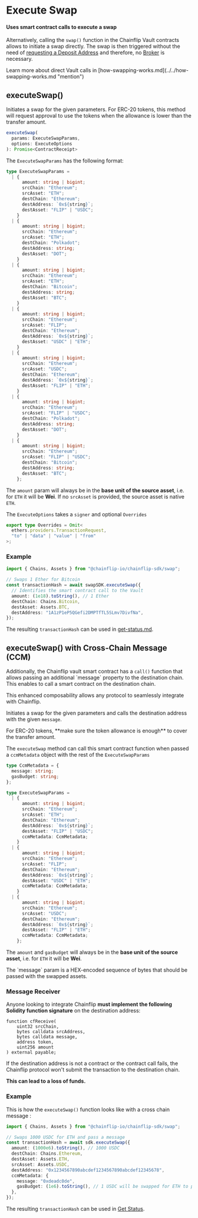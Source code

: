 
# Execute Swap

#### Uses smart contract calls to execute a swap

Alternatively, calling the `swap()` function in the Chainflip Vault contracts allows to initiate a swap directly. The swap is then triggered without the need of [requesting a Deposit Address](request-deposit-address.md) and therefore, no [Broker](../../running-a-broker/#how-brokers-work) is necessary.

<Callout type="info">
  Learn more about direct Vault calls in
  [how-swapping-works.md](../../how-swapping-works.md "mention")
</Callout>

## executeSwap()

Initiates a swap for the given parameters. For ERC-20 tokens, this method will request approval to use the tokens when the allowance is lower than the transfer amount.

```typescript
executeSwap(
  params: ExecuteSwapParams,
  options: ExecuteOptions
): Promise<ContractReceipt>
```

The `ExecuteSwapParams` has the following format:

```typescript
type ExecuteSwapParams =
  | {
      amount: string | bigint;
      srcChain: "Ethereum";
      srcAsset: "ETH";
      destChain: "Ethereum";
      destAddress: `0x${string}`;
      destAsset: "FLIP" | "USDC";
    }
  | {
      amount: string | bigint;
      srcChain: "Ethereum";
      srcAsset: "ETH";
      destChain: "Polkadot";
      destAddress: string;
      destAsset: "DOT";
    }
  | {
      amount: string | bigint;
      srcChain: "Ethereum";
      srcAsset: "ETH";
      destChain: "Bitcoin";
      destAddress: string;
      destAsset: "BTC";
    }
  | {
      amount: string | bigint;
      srcChain: "Ethereum";
      srcAsset: "FLIP";
      destChain: "Ethereum";
      destAddress: `0x${string}`;
      destAsset: "USDC" | "ETH";
    }
  | {
      amount: string | bigint;
      srcChain: "Ethereum";
      srcAsset: "USDC";
      destChain: "Ethereum";
      destAddress: `0x${string}`;
      destAsset: "FLIP" | "ETH";
    }
  | {
      amount: string | bigint;
      srcChain: "Ethereum";
      srcAsset: "FLIP" | "USDC";
      destChain: "Polkadot";
      destAddress: string;
      destAsset: "DOT";
    }
  | {
      amount: string | bigint;
      srcChain: "Ethereum";
      srcAsset: "FLIP" | "USDC";
      destChain: "Bitcoin";
      destAddress: string;
      destAsset: "BTC";
    };
```

The `amount` param will always be in the **base unit of the source asset**, i.e. for `ETH` it will be **Wei**. If no `srcAsset` is provided, the source asset is native `ETH`.

The `ExecuteOptions` takes a `signer` and optional `Overrides`

```typescript
export type Overrides = Omit<
  ethers.providers.TransactionRequest,
  "to" | "data" | "value" | "from"
>;
```

### Example

```typescript
import { Chains, Assets } from "@chainflip-io/chainflip-sdk/swap";

// Swaps 1 Ether for Bitcoin
const transactionHash = await swapSDK.executeSwap({
  // Identifies the smart contract call to the Vault
  amount: (1e18).toString(), // 1 Ether
  destChain: Chains.Bitcoin,
  destAsset: Assets.BTC,
  destAddress: "1A1zP1eP5QGefi2DMPTfTL5SLmv7DivfNa",
});
```

The resulting `transactionHash` can be used in [get-status.md](../get-status.md "mention").

## executeSwap() with Cross-Chain Message (CCM)&#x20;

Additionally, the Chainflip vault smart contract has a `call()` function that allows passing an additional \`message\` property to the destination chain. This enables to call a smart contract on the destination chain.

<Callout type="info">
  This enhanced composability allows any protocol to seamlessly integrate with
  Chainflip.
</Callout>

Initiates a swap for the given parameters and calls the destination address with the given `message`.&#x20;

<Callout type="warning">
  For ERC-20 tokens, **make sure the token allowance is enough** to cover the
  transfer amount.
</Callout>

The `executeSwap` method can call this smart contract function when passed a `ccmMetadata` object with the rest of the `ExecuteSwapParams`

```typescript
type CcmMetadata = {
  message: string;
  gasBudget: string;
};

type ExecuteSwapParams =
  | {
      amount: string | bigint;
      srcChain: "Ethereum";
      srcAsset: "ETH";
      destChain: "Ethereum";
      destAddress: `0x${string}`;
      destAsset: "FLIP" | "USDC";
      ccmMetadata: CcmMetadata;
    }
  | {
      amount: string | bigint;
      srcChain: "Ethereum";
      srcAsset: "FLIP";
      destChain: "Ethereum";
      destAddress: `0x${string}`;
      destAsset: "USDC" | "ETH";
      ccmMetadata: CcmMetadata;
    }
  | {
      amount: string | bigint;
      srcChain: "Ethereum";
      srcAsset: "USDC";
      destChain: "Ethereum";
      destAddress: `0x${string}`;
      destAsset: "FLIP" | "ETH";
      ccmMetadata: CcmMetadata;
    };
```

The `amount` and `gasBudget` will always be in the **base unit of the source asset**, i.e. for `ETH` it will be **Wei**.&#x20;

<Callout type="warning">
  The `message` param is a HEX-encoded sequence of bytes that should be passed
  with the swapped assets.
</Callout>

### Message Receiver

Anyone looking to integrate Chainflip **must implement the following Solidity function signature** on the destination address:

```solidity
function cfReceive(
    uint32 srcChain,
    bytes calldata srcAddress,
    bytes calldata message,
    address token,
    uint256 amount
) external payable;
```

<Callout type="warning">
If the destination address is not a contract or the contract call fails, the Chainflip protocol won't submit the transaction to the destination chain.&#x20;

**This can lead to a loss of funds.**

</Callout>

### Example

This is how the `executeSwap()` function looks like with a cross chain message :

```typescript
import { Chains, Assets } from "@chainflip-io/chainflip-sdk/swap";

// Swaps 1000 USDC for ETH and pass a message
const transactionHash = await sdk.executeSwap({
  amount: (1000e6).toString(), // 1000 USDC
  destChain: Chains.Ethereum,
  destAsset: Assets.ETH,
  srcAsset: Assets.USDC,
  destAddress: "0x1234567890abcdef1234567890abcdef12345678",
  ccmMetadata: {
    message: "0xdeadc0de",
    gasBudget: (1e6).toString(), // 1 USDC will be swapped for ETH to pay for gas
  },
});
```

The resulting `transactionHash` can be used in [Get Status](../get-status.md "mention").

